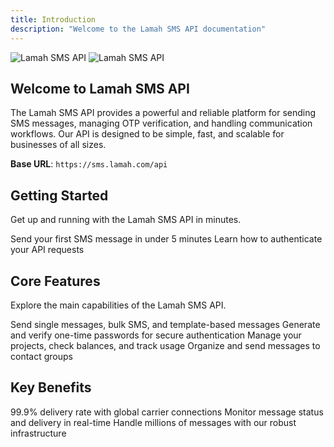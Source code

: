 ```yaml
---
title: Introduction
description: "Welcome to the Lamah SMS API documentation"
---
```


<img
  className="block dark:hidden"
  src="/images/eshaar.png"
  alt="Lamah SMS API"
/>
<img
  className="hidden dark:block"
  src="/images/eshaar.png"
  alt="Lamah SMS API"
/>

## Welcome to Lamah SMS API

The Lamah SMS API provides a powerful and reliable platform for sending SMS messages, managing OTP verification, and handling communication workflows. Our API is designed to be simple, fast, and scalable for businesses of all sizes.

**Base URL**: `https://sms.lamah.com/api`

## Getting Started

Get up and running with the Lamah SMS API in minutes.

<CardGroup cols={2}>
  <Card
    title="Quick Start"
    icon="rocket"
    href="/quickstart"
  >
    Send your first SMS message in under 5 minutes
  </Card>
  <Card
    title="Authentication"
    icon="key"
    href="/api-reference/authentication"
  >
    Learn how to authenticate your API requests
  </Card>
</CardGroup>

## Core Features

Explore the main capabilities of the Lamah SMS API.

<CardGroup cols={2}>
  <Card
    title="SMS Messaging"
    icon="message"
    href="/api-reference/sms/send-message"
  >
    Send single messages, bulk SMS, and template-based messages
  </Card>
  <Card
    title="OTP Services"
    icon="shield-check"
    href="/api-reference/otp/initiate"
  >
    Generate and verify one-time passwords for secure authentication
  </Card>
  <Card
    title="Project Management"
    icon="folder"
    href="/api-reference/project/details"
  >
    Manage your projects, check balances, and track usage
  </Card>
  <Card
    title="Contact Management"
    icon="users"
    href="/api-reference/project/contacts"
  >
    Organize and send messages to contact groups
  </Card>
</CardGroup>

## Key Benefits

<CardGroup cols={3}>
  <Card
    title="High Delivery Rate"
    icon="check"
  >
    99.9% delivery rate with global carrier connections
  </Card>
  <Card
    title="Real-time Tracking"
    icon="chart-line"
  >
    Monitor message status and delivery in real-time
  </Card>
  <Card
    title="Scalable Infrastructure"
    icon="server"
  >
    Handle millions of messages with our robust infrastructure
  </Card>
</CardGroup>
